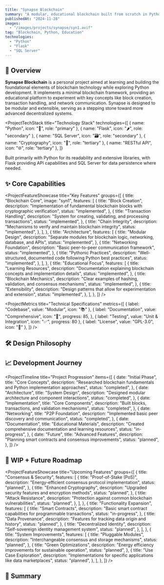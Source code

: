 ```yaml
---
title: "Synapse Blockchain"
summary: "A modular, educational blockchain built from scratch in Python."
publishedAt: "2024-11-28"
images:
  - "/images/projects/synapse/syn1.avif"
tag: "Blockchain, Python, Education"
technologies:
  - "Python"
  - "Flask"
  - "SQL Server"
---
```


## 🧠 Overview

**Synapse Blockchain** is a personal project aimed at learning and building the foundational elements of blockchain technology while exploring Python development. It implements a minimal blockchain framework, providing an educational platform to experiment with key concepts like block creation, transaction handling, and network communication. Synapse is designed to be modular and extensible, serving as a stepping stone toward more advanced decentralized systems.

<ProjectTechStack
  title="Technology Stack"
  technologies={[
    { name: "Python", icon: "🐍", role: "primary" },
    { name: "Flask", icon: "🌶️", role: "secondary" },
    { name: "SQL Server", icon: "🗃️", role: "secondary" },
    { name: "Cryptography", icon: "🔐", role: "tertiary" },
    { name: "RESTful API", icon: "🌐", role: "tertiary" },
  ]}
>
  Built primarily with Python for its readability and extensive libraries, with
  Flask providing API capabilities and SQL Server for data persistence where
  needed.
</ProjectTechStack>
## ✨ Core Capabilities

<ProjectFeatureShowcase
  title="Key Features"
  groups={[
    {
      title: "Blockchain Core",
      image: "syn1",
      features: [
        {
          title: "Block Creation",
          description:
            "Implementation of fundamental blockchain blocks with cryptographic verification",
          status: "implemented",
        },
        {
          title: "Transaction Handling",
          description:
            "System for creating, validating, and processing transactions",
          status: "implemented",
        },
        {
          title: "Chain Integrity",
          description: "Mechanisms to verify and maintain blockchain integrity",
          status: "implemented",
        },
      ],
    },
    {
      title: "Architecture",
      features: [
        {
          title: "Modular Design",
          description:
            "Separate modules for blockchain logic, networking, database, and APIs",
          status: "implemented",
        },
        {
          title: "Networking Foundation",
          description: "Basic peer-to-peer communication framework",
          status: "implemented",
        },
        {
          title: "Pythonic Practices",
          description:
            "Well-structured, documented code following Python best practices",
          status: "implemented",
        },
      ],
    },
    {
      title: "Educational Focus",
      features: [
        {
          title: "Learning Resources",
          description:
            "Documentation explaining blockchain concepts and implementation details",
          status: "implemented",
        },
        {
          title: "Blockchain Mechanics",
          description:
            "Clear examples of hashing, validation, and consensus mechanisms",
          status: "implemented",
        },
        {
          title: "Extensibility",
          description:
            "Design patterns that allow for experimentation and extension",
          status: "implemented",
        },
      ],
    },
  ]}
/>

<ProjectMetrics
  title="Technical Specifications"
  metrics={[
    { label: "Codebase", value: "Modular", icon: "📚" },
    {
      label: "Documentation",
      value: "Comprehensive",
      icon: "📝",
      progress: 85,
    },
    { label: "Testing", value: "Unit & Integration", icon: "✅", progress: 80 },
    { label: "License", value: "GPL-3.0", icon: "📜" },
  ]}
/>
## 🛠️ Design Philosophy

<ProjectChallengeCard
  title="Educational Blockchain Challenge"
  challenge="Create a blockchain implementation that balances educational clarity with functional correctness, avoiding unnecessary complexity while maintaining core blockchain principles."
  solution="Developed a modular architecture with clear separation of concerns, extensive documentation, and a focus on fundamental blockchain concepts rather than performance optimization."
  impact="Produced a codebase that serves as both a learning tool and a foundation for blockchain experimentation, with each component illustrating key blockchain concepts in a readable manner."
  domain="Blockchain Education"
/>

## 📈 Development Journey

<ProjectTimeline
  title="Project Progression"
  items={[
    {
      date: "Initial Phase",
      title: "Core Concepts",
      description:
        "Researched blockchain fundamentals and Python implementation approaches",
      status: "completed",
    },
    {
      date: "Architecture",
      title: "System Design",
      description: "Designed modular architecture and component interactions",
      status: "completed",
    },
    {
      date: "Implementation",
      title: "Core Components",
      description: "Built blocks, transactions, and validation mechanisms",
      status: "completed",
    },
    {
      date: "Networking",
      title: "P2P Foundation",
      description: "Implemented basic peer discovery and communication",
      status: "completed",
    },
    {
      date: "Documentation",
      title: "Educational Materials",
      description: "Created comprehensive documentation and learning resources",
      status: "in-progress",
    },
    {
      date: "Future",
      title: "Advanced Features",
      description: "Planning smart contracts and consensus improvements",
      status: "planned",
    },
  ]}
/>
## 🚧 WIP + Future Roadmap

<ProjectFeatureShowcase
  title="Upcoming Features"
  groups={[
    {
      title: "Consensus & Security",
      features: [
        {
          title: "Proof-of-Stake (PoS)",
          description: "Energy-efficient consensus protocol implementation",
          status: "planned",
        },
        {
          title: "Enhanced Cryptography",
          description: "Upgraded security features and encryption methods",
          status: "planned",
        },
        {
          title: "Attack Resistance",
          description: "Protection against common blockchain vulnerabilities",
          status: "planned",
        },
      ],
    },
    {
      title: "Functionality Expansion",
      features: [
        {
          title: "Smart Contracts",
          description:
            "Basic smart contract capabilities for programmable transactions",
          status: "in-progress",
        },
        {
          title: "Data Provenance",
          description: "Features for tracking data origin and history",
          status: "planned",
        },
        {
          title: "Decentralized Identity",
          description: "Self-sovereign identity management system",
          status: "planned",
        },
      ],
    },
    {
      title: "System Improvements",
      features: [
        {
          title: "Pluggable Modules",
          description: "Interchangeable consensus and storage mechanisms",
          status: "planned",
        },
        {
          title: "Green Optimizations",
          description:
            "Energy efficiency improvements for sustainable operation",
          status: "planned",
        },
        {
          title: "Use Case Exploration",
          description:
            "Implementations for specific applications like data marketplaces",
          status: "planned",
        },
      ],
    },
  ]}
/>
## 🔗 Summary

<ProjectChallengeCard
  title="Project Impact"
  challenge="Develop an educational blockchain platform that helps developers understand blockchain technology through hands-on implementation."
  solution="Created Synapse Blockchain, a modular Python implementation that clearly demonstrates core blockchain concepts with extensible architecture and comprehensive documentation."
  impact="Provided a valuable learning resource for blockchain enthusiasts and developers, offering both theoretical understanding and practical implementation experience in a well-structured codebase."
  domain="Educational Technology"
/>
<ComponentShowcase title="Related Projects">
  <ProjectCard title="Portfolio Next.js" slug="portfolio-nextjs" />
  <ProjectCard title="CTGen" slug="ctgen" />
</ComponentShowcase>
